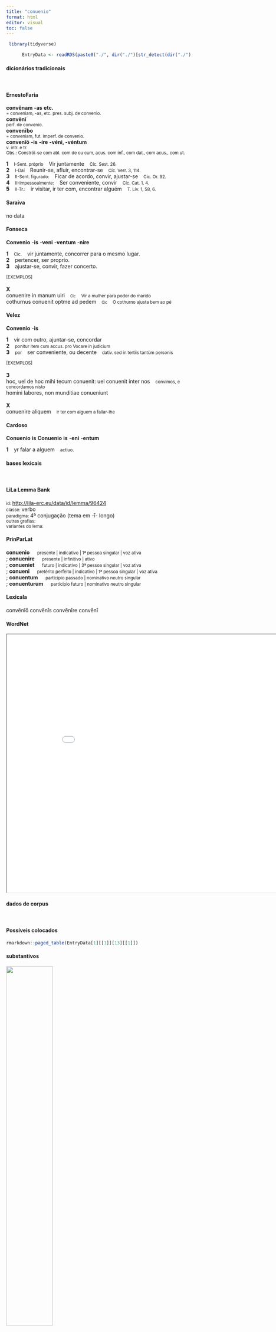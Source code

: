 ```yaml
---
title: "conuenio"
format: html
editor: visual
toc: false
---
```



```r
 library(tidyverse) 

      EntryData <- readRDS(paste0("./", dir("./")[str_detect(dir("./"), "_xx99-111-110-117-101-110-105-111xx_.rds")]))

```


#### dicionários tradicionais

&emsp;




::: panel-tabset

#### ErnestoFaria

<b>convĕnam</b> <b>-as</b> <b>etc.</b> <br> <small>= convenìam, -as, etc. pres. subj. de convenìo.</small> <br> <small></small> 
 <b>convēnī</b> <br> <small>perf. de convenìo.</small> <br> <small></small> 
 <b>convenībo</b> <br> <small>= convenìam, fut. imperf. de convenìo.</small> <br> <small></small> 
 <b>convenĭō</b> <b>-is</b> <b>-íre</b> <b>-véni, -véntum</b> <br> <small>v. intr. e tr.</small> <br> <small>Obs.: Constrói-se com abl. com de ou cum, acus. com inf., com dat., com acus., com ut.</small>   <p> <b>1</b> &ensp; <small>I-Sent. próprio</small> &ensp; Vir juntamente &ensp; <small>Cíc. Sest. 26.</small> <br> <b>2</b> &ensp; <small>I-Daí</small> &ensp; Reunir-se, afluir, encontrar-se &ensp; <small>Cíc. Verr. 3, 114.</small> <br> <b>3</b> &ensp; <small>II-Sent. figurado:</small> &ensp; Ficar de acordo, convir, ajustar-se &ensp; <small>Cíc. Or. 92.</small> <br> <b>4</b> &ensp; <small>II-Impessoalmente:</small> &ensp; Ser conveniente, convir &ensp; <small>Cíc. Cat. 1, 4.</small> <br> <b>5</b> &ensp; <small>II-Tr.:</small> &ensp; ir visitar, ir ter com, encontrar alguém &ensp; <small>T. Lív. 1, 58, 6.</small> </p>




#### Saraiva

no data




#### Fonseca

<b>Convenio</b> -<b>is</b> -<b>veni</b> -<b>ventum</b> -<b>nire</b>   <p> <b>1</b> &ensp; <small>Cic.</small> &ensp; vir juntamente, concorrer para o mesmo lugar. <br> <b>2</b> &ensp; pertencer, ser proprio. <br> <b>3</b> &ensp; ajustar-se, convir, fazer concerto. </p>   <p><small>[EXEMPLOS]</small><br> <br><b>X</b><br>conuenire in manum uiri &ensp; <small><small>Cic</small></small> &ensp; <small>Vir a mulher para poder do marido</small> <br> cothurnus conuenit optme ad pedem &ensp; <small><small>Cic</small></small> &ensp; <small>O cothurno ajusta bem ao pé</small> </p>




#### Velez

<b>Convenio</b> -<b>is</b>   <p> <b>1</b> &ensp; vir com outro, ajuntar-se, concordar <br> <b>2</b> &ensp; <small>ponitur item cum accus. pro Vocare in judicium</small> <br> <b>3</b> &ensp; <small>por</small> &ensp; ser conveniente, ou decente &ensp; <small>dativ. sed in tertiis tantùm personis</small> </p>   <p><small>[EXEMPLOS]</small><br> <br><b>3</b><br>hoc, uel de hoc mihi tecum conuenit: uel conuenit inter nos &ensp; <small>convimos, e concordamos nisto</small> <br> homini labores, non munditiae conueniunt <br> <br><b>X</b><br>conuenire aliquem &ensp; <small>ir ter com alguem a fallar-lhe</small> </p>




#### Cardoso

<b>Conuenio</b> <b>is</b> 
 <b>Conuenio</b> <b>is</b> -<b>eni</b> -<b>entum</b>   <p> <b>1</b> &ensp; yr falar a alguem &ensp; <small>actiuo.</small> </p>


:::



#### bases lexicais

&emsp;






::: panel-tabset

#### LiLa Lemma Bank

<small> id: </small> <a href=' http://lila-erc.eu/data/id/lemma/96424 ' target="_blank"> http://lila-erc.eu/data/id/lemma/96424 </a> <br>
<small> classe: </small> verbo    <br>
<small> paradigma: </small> 4ª conjugação (tema em -ī- longo) <br>
<small> outras grafias: </small>  <br>
<small> variantes do lema: </small>  <br>





#### PrinParLat

<b> conuenio </b>&emsp;<small> presente | indicativo | 1ª pessoa singular | voz ativa </small><br>
; <b> conuenire </b>&emsp;<small> presente | infinitivo | ativo </small><br>
; <b> conueniet </b>&emsp;<small> futuro | indicativo | 3ª pessoa singular | voz ativa </small><br>
; <b> conueni </b>&emsp;<small> pretérito perfeito | indicativo | 1ª pessoa singular | voz ativa </small><br>
; <b> conuentum </b>&emsp;<small> particípio passado | nominativo neutro singular </small><br>
; <b> conuenturum </b>&emsp;<small> particípio futuro | nominativo neutro singular </small><br>





#### Lexicala

convĕnĭō 
 convĕnīs 
 convĕnīre 
 convēnī




#### WordNet

<iframe width='900' height='700' src='Media/Tree__xx99-111-110-117-101-110-105-111xx__sem_type_lexemes_pt.html'>

</iframe>


:::



#### dados de corpus

&emsp;




::: panel-tabset

#### Possíveis colocados

```r

rmarkdown::paged_table(EntryData[1][[1]][13][[1]])

```


#### substantivos

![](./Media/wordcloud__xx99-111-110-117-101-110-105-111xx__BY_collocate_scoreSUBST.webp){width=50% fig-alt='This chart plots collocate by scoreSUBST, for the headword conuenio here are all the values plotted: collocate: ea; scoreSUBST: 0. collocate: et; scoreSUBST: 0'}




#### adjetivos

![](./Media/wordcloud__xx99-111-110-117-101-110-105-111xx__BY_collocate_scoreADJ.webp){width=50% fig-alt='This chart plots collocate by scoreADJ, for the headword conuenio here are all the values plotted: collocate: ea; scoreADJ: 0. collocate: et; scoreADJ: 0'}




#### verbos

![](./Media/wordcloud__xx99-111-110-117-101-110-105-111xx__BY_collocate_scoreVERBO.webp){width=50% fig-alt='This chart plots collocate by scoreVERBO, for the headword conuenio here are all the values plotted: collocate: ea; scoreVERBO: 0. collocate: et; scoreVERBO: 0'}




#### advérbios

![](./Media/wordcloud__xx99-111-110-117-101-110-105-111xx__BY_collocate_scoreADV.webp){width=50% fig-alt='This chart plots collocate by scoreADV, for the headword conuenio here are all the values plotted: collocate: ea; scoreADV: 2. collocate: et; scoreADV: 0'}




#### preposições e conjunções

![](./Media/wordcloud__xx99-111-110-117-101-110-105-111xx__BY_collocate_scoreFUNC.webp){width=50% fig-alt='This chart plots collocate by scoreFUNC, for the headword conuenio here are all the values plotted: collocate: ea; scoreFUNC: 0. collocate: et; scoreFUNC: 0'}


:::



::: panel-tabset

#### ExemplosTraduzidos

<p> et <b>convenit</b> iterum turba ita ut non possent neque panem manducare <br> <small> Vulg.Marc.3.20 <br> e junto chega novamente uma multidão de tal modo que não podiam nem comer pão. <small> [JDD, de outra edição] </small> </small> </p>
; <p> hunc ad egrediendum nequaquam idoneum locum arbitratus dum reliquae naues eo <b>conuenirent</b> ad horam nonam in ancoris exspectauit <br> <small> Caes.Gal.4.23.4 <br> Julgando esse lugar nem um pouco apropriado para desembarcar, enquando estavam se reunindo ali os navios restantes, esperou em âncoras até a nona hora [às três da tarde]. <small> [JDD] </small> </small> </p>





#### Frequência por autor

![](./Media/barchart__xx99-111-110-117-101-110-105-111xx__lemma_BY_author_Frequencies.webp){width=50% fig-alt='This charts plots the frequency of lemma by author_Frequencies. The Hieronymus subcorpus registers the highest normalized frequency, with the value of 13.48 and an absolute frequency of 6. The Caesar subcorpus follows, with a normalized frequency of 11.71 and an absolute frequency of 31. the subcorpus with the least normalized frequency is Suetonius with the normalized value of 0 and an absolute freqeuncy of 0. here are all the values: subcorpus: Caesar ; normalized frequency: 31 ; absolute frequency: 11.7078329178941. subcorpus: Cicero ; normalized frequency: 38 ; absolute frequency: 2.36724726520645. subcorpus: Horatius ; normalized frequency: 1 ; absolute frequency: 0.888020602077968. subcorpus: Ovidius ; normalized frequency: 1 ; absolute frequency: 1.71585449553878. subcorpus: Phaedrus ; normalized frequency: 2 ; absolute frequency: 3.0362835888872. subcorpus: Sallustius ; normalized frequency: 6 ; absolute frequency: 5.56534644281607. subcorpus: Seneca ; normalized frequency: 9 ; absolute frequency: 1.67969989361901. subcorpus: Suetonius ; normalized frequency: 0 ; absolute frequency: 0. subcorpus: Tacitus ; normalized frequency: 1 ; absolute frequency: 3.43288705801579. subcorpus: Vergilius ; normalized frequency: 3 ; absolute frequency: 5.79150579150579. subcorpus: Hieronymus ; normalized frequency: 6 ; absolute frequency: 13.4801168276792'}




#### Frequência por gênero

![](./Media/barchart__xx99-111-110-117-101-110-105-111xx__lemma_BY_genre_Frequencies.webp){width=50% fig-alt='This charts plots the frequency of lemma by genre_Frequencies. The Prosa.ficcional subcorpus registers the highest normalized frequency, with the value of 13.48 and an absolute frequency of 6. The Prosa.histórica subcorpus follows, with a normalized frequency of 9.25 and an absolute frequency of 38. the subcorpus with the least normalized frequency is Poesia.lírica with the normalized value of 0.84 and an absolute freqeuncy of 1. here are all the values: subcorpus: Prosa.histórica ; normalized frequency: 38 ; absolute frequency: 9.25046860926508. subcorpus: Prosa.filosófica ; normalized frequency: 11 ; absolute frequency: 1.81216124940281. subcorpus: Prosa.oratória ; normalized frequency: 30 ; absolute frequency: 2.88037790558121. subcorpus: Prosa.epistolográfica ; normalized frequency: 5 ; absolute frequency: 1.32488937173746. subcorpus: Poesia.lírica ; normalized frequency: 1 ; absolute frequency: 0.84125515268781. subcorpus: Poesia.didática ; normalized frequency: 3 ; absolute frequency: 2.54474510136568. subcorpus: Poesia.trágica ; normalized frequency: 1 ; absolute frequency: 0.868658790826963. subcorpus: Poesia.épica ; normalized frequency: 3 ; absolute frequency: 5.79150579150579. subcorpus: Prosa.ficcional ; normalized frequency: 6 ; absolute frequency: 13.4801168276792'}




#### Frequência por século

![](./Media/barchart__xx99-111-110-117-101-110-105-111xx__lemma_BY_period_Frequencies.webp){width=50% fig-alt='This charts plots the frequency of lemma by period_Frequencies. The IV.d.C. subcorpus registers the highest normalized frequency, with the value of 13.48 and an absolute frequency of 6. The I.a.C. subcorpus follows, with a normalized frequency of 3.68 and an absolute frequency of 79. the subcorpus with the least normalized frequency is I.d.C. with the normalized value of 1.84 and an absolute freqeuncy of 12. here are all the values: subcorpus: I.a.C. ; normalized frequency: 79 ; absolute frequency: 3.67698394228532. subcorpus: I.d.C. ; normalized frequency: 12 ; absolute frequency: 1.83570445158329. subcorpus: II.d.C. ; normalized frequency: 1 ; absolute frequency: 2.61780104712042. subcorpus: IV.d.C. ; normalized frequency: 6 ; absolute frequency: 13.4801168276792'}


:::

